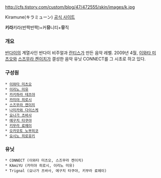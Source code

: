 http://cfs.tistory.com/custom/blog/47/472555/skin/images/k.jpg

Kiramune(キラミューン)
[http://kiramune.jp/ 공식 사이트]

'''키라'''키라(반짝반짝)+커'''뮤'''니티+'''뮤'''직


=== 개요 ===

[[반다이]]의 계열사인 반다이 비주얼과 [[란티스]]가 만든 음악 레벨.
2009년 4월, [[이와타 미츠오]]와 [[스즈무라 켄이치]]가 결성한 음악 유닛 CONNECT를 그 시초로 하고 있다.

=== 구성원 ===

 * [[이와타 미츠오]]
 * [[이리노 미유]]
 * [[카키하라 테츠야]]
 * [[카미야 히로시]]
 * [[스즈무라 켄이치]]
 * [[나미카와 다이스케]]
 * [[요나가 츠바사]]
 * [[에구치 타쿠야]]
 * [[키무라 료헤이]]
 * [[오카모토 노부히코]]
 * [[요시노 히로유키]]

=== 유닛 ===

 * CONNECT (이와타 미츠오, 스즈무라 켄이치)
 * KAmiYU (카미야 히로시, 이리노 미유)
 * Trignal (요나가 츠바사, 에구치 타쿠야, 키무라 료헤이)


